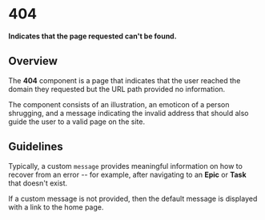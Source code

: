 
<Meta title="Pages/404/Docs" />

# 404

**Indicates that the page requested can't be found.**

## Overview

The **404** component is a page that indicates that the user reached the domain
they requested but the URL path provided no information.

The component consists of an illustration, an emoticon of a person shrugging,
and a message indicating the invalid address that should also guide the user to
a valid page on the site.

## Guidelines

Typically, a custom `message` provides meaningful information on how to recover
from an error -- for example, after navigating to an **Epic** or **Task** that
doesn't exist.

<Story id="pages-404-examples--custom-404" />

If a custom message is not provided, then the default message is displayed with
a link to the home page.

<Story id="pages-404-examples--default-404" />
